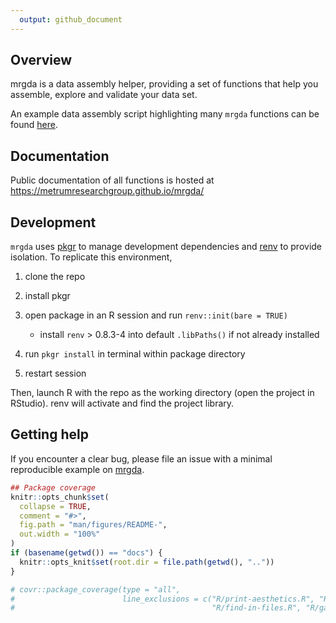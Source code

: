 ```yaml
---
  output: github_document
---
```


<!-- README.md is generated from README.Rmd. Please edit that file -->

## Overview 

mrgda is a data assembly helper, providing a set of functions that help 
you assemble, explore and validate your data set.

An example data assembly script highlighting many `mrgda` functions can be found
[here](https://ghe.metrumrg.com/templates/msproject/blob/master/script/data-assembly.Rmd).

## Documentation
Public documentation of all functions is hosted at [https://metrumresearchgroup.github.io/mrgda/](https://metrumresearchgroup.github.io/mrgda/)


## Development

`mrgda` uses [pkgr](https://github.com/metrumresearchgroup/pkgr) to manage
development dependencies and [renv](https://rstudio.github.io/renv/) to
provide isolation. To replicate this environment,

1.  clone the repo

2.  install pkgr

3.  open package in an R session and run `renv::init(bare = TRUE)`

    -   install `renv` \> 0.8.3-4 into default `.libPaths()` if not
        already installed

4.  run `pkgr install` in terminal within package directory

5.  restart session

Then, launch R with the repo as the working directory (open the project
in RStudio). renv will activate and find the project library.

## Getting help

If you encounter a clear bug, please file an issue with a minimal reproducible example on [mrgda](https://github.com/mrgda/issues). 

```r
## Package coverage
knitr::opts_chunk$set(
  collapse = TRUE,
  comment = "#>",
  fig.path = "man/figures/README-",
  out.width = "100%"
)
if (basename(getwd()) == "docs") {
  knitr::opts_knit$set(root.dir = file.path(getwd(), ".."))
}
```

```r
# covr::package_coverage(type = "all", 
#                        line_exclusions = c("R/print-aesthetics.R", "R/list-files-of-type.R", 
#                                            "R/find-in-files.R", "R/gather-flags.R"))
```
